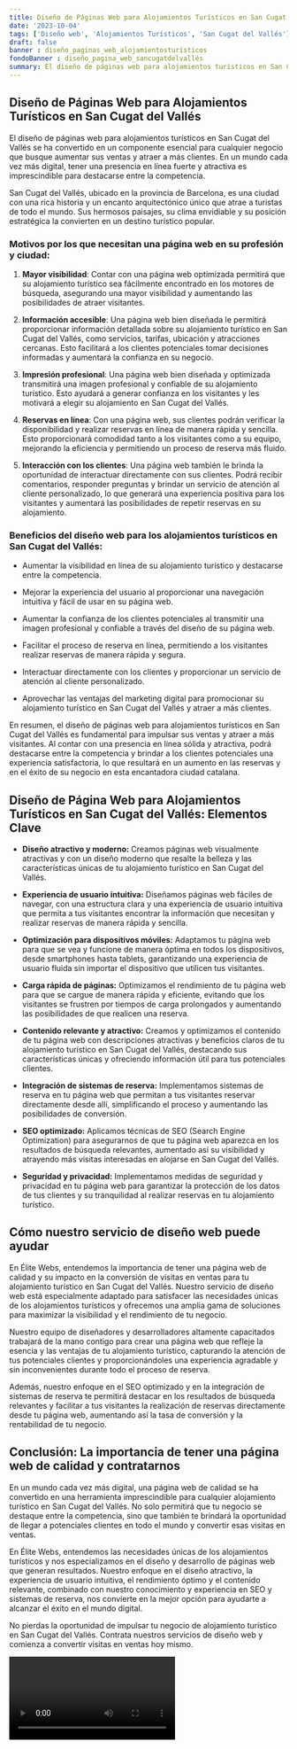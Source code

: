 ```yaml
---
title: Diseño de Páginas Web para Alojamientos Turísticos en San Cugat del Vallés
date: '2023-10-04'
tags: ['Diseño web', 'Alojamientos Turísticos', 'San Cugat del Vallés']
draft: false
banner : diseño_paginas_web_alojamientosturísticos
fondoBanner : diseño_pagina_web_sancugatdelvallés
summary: El diseño de páginas web para alojamientos turísticos en San Cugat del Vallés se ha convertido en un componente esencial para cualquier negocio que busque aumentar sus ventas y atraer a más clientes. En un mundo cada vez más digital, tener una presencia en línea fuerte y atractiva es imprescindible para destacarse entre la competencia.
---
```


## Diseño de Páginas Web para Alojamientos Turísticos en San Cugat del Vallés

El diseño de páginas web para alojamientos turísticos en San Cugat del Vallés se ha convertido en un componente esencial para cualquier negocio que busque aumentar sus ventas y atraer a más clientes. En un mundo cada vez más digital, tener una presencia en línea fuerte y atractiva es imprescindible para destacarse entre la competencia.

San Cugat del Vallés, ubicado en la provincia de Barcelona, es una ciudad con una rica historia y un encanto arquitectónico único que atrae a turistas de todo el mundo. Sus hermosos paisajes, su clima envidiable y su posición estratégica la convierten en un destino turístico popular.

### Motivos por los que necesitan una página web en su profesión y ciudad:

1. **Mayor visibilidad**: Contar con una página web optimizada permitirá que su alojamiento turístico sea fácilmente encontrado en los motores de búsqueda, asegurando una mayor visibilidad y aumentando las posibilidades de atraer visitantes.

2. **Información accesible**: Una página web bien diseñada le permitirá proporcionar información detallada sobre su alojamiento turístico en San Cugat del Vallés, como servicios, tarifas, ubicación y atracciones cercanas. Esto facilitará a los clientes potenciales tomar decisiones informadas y aumentará la confianza en su negocio.

3. **Impresión profesional**: Una página web bien diseñada y optimizada transmitirá una imagen profesional y confiable de su alojamiento turístico. Esto ayudará a generar confianza en los visitantes y les motivará a elegir su alojamiento en San Cugat del Vallés.

4. **Reservas en línea**: Con una página web, sus clientes podrán verificar la disponibilidad y realizar reservas en línea de manera rápida y sencilla. Esto proporcionará comodidad tanto a los visitantes como a su equipo, mejorando la eficiencia y permitiendo un proceso de reserva más fluido.

5. **Interacción con los clientes**: Una página web también le brinda la oportunidad de interactuar directamente con sus clientes. Podrá recibir comentarios, responder preguntas y brindar un servicio de atención al cliente personalizado, lo que generará una experiencia positiva para los visitantes y aumentará las posibilidades de repetir reservas en su alojamiento.

### Beneficios del diseño web para los alojamientos turísticos en San Cugat del Vallés:

- Aumentar la visibilidad en línea de su alojamiento turístico y destacarse entre la competencia.

- Mejorar la experiencia del usuario al proporcionar una navegación intuitiva y fácil de usar en su página web.

- Aumentar la confianza de los clientes potenciales al transmitir una imagen profesional y confiable a través del diseño de su página web.

- Facilitar el proceso de reserva en línea, permitiendo a los visitantes realizar reservas de manera rápida y segura.

- Interactuar directamente con los clientes y proporcionar un servicio de atención al cliente personalizado.

- Aprovechar las ventajas del marketing digital para promocionar su alojamiento turístico en San Cugat del Vallés y atraer a más clientes.

En resumen, el diseño de páginas web para alojamientos turísticos en San Cugat del Vallés es fundamental para impulsar sus ventas y atraer a más visitantes. Al contar con una presencia en línea sólida y atractiva, podrá destacarse entre la competencia y brindar a los clientes potenciales una experiencia satisfactoria, lo que resultará en un aumento en las reservas y en el éxito de su negocio en esta encantadora ciudad catalana.

<GifSeo />

<Cta />

## Diseño de Página Web para Alojamientos Turísticos en San Cugat del Vallés: Elementos Clave

- **Diseño atractivo y moderno:** Creamos páginas web visualmente atractivas y con un diseño moderno que resalte la belleza y las características únicas de tu alojamiento turístico en San Cugat del Vallés.

- **Experiencia de usuario intuitiva:** Diseñamos páginas web fáciles de navegar, con una estructura clara y una experiencia de usuario intuitiva que permita a tus visitantes encontrar la información que necesitan y realizar reservas de manera rápida y sencilla.

- **Optimización para dispositivos móviles:** Adaptamos tu página web para que se vea y funcione de manera óptima en todos los dispositivos, desde smartphones hasta tablets, garantizando una experiencia de usuario fluida sin importar el dispositivo que utilicen tus visitantes.

- **Carga rápida de páginas:** Optimizamos el rendimiento de tu página web para que se cargue de manera rápida y eficiente, evitando que los visitantes se frustren por tiempos de carga prolongados y aumentando las posibilidades de que realicen una reserva.

- **Contenido relevante y atractivo:** Creamos y optimizamos el contenido de tu página web con descripciones atractivas y beneficios claros de tu alojamiento turístico en San Cugat del Vallés, destacando sus características únicas y ofreciendo información útil para tus potenciales clientes.

- **Integración de sistemas de reserva:** Implementamos sistemas de reserva en tu página web que permitan a tus visitantes reservar directamente desde allí, simplificando el proceso y aumentando las posibilidades de conversión.

- **SEO optimizado:** Aplicamos técnicas de SEO (Search Engine Optimization) para asegurarnos de que tu página web aparezca en los resultados de búsqueda relevantes, aumentado así su visibilidad y atrayendo más visitas interesadas en alojarse en San Cugat del Vallés.

- **Seguridad y privacidad:** Implementamos medidas de seguridad y privacidad en tu página web para garantizar la protección de los datos de tus clientes y su tranquilidad al realizar reservas en tu alojamiento turístico.

## Cómo nuestro servicio de diseño web puede ayudar

En Élite Webs, entendemos la importancia de tener una página web de calidad y su impacto en la conversión de visitas en ventas para tu alojamiento turístico en San Cugat del Vallés. Nuestro servicio de diseño web está especialmente adaptado para satisfacer las necesidades únicas de los alojamientos turísticos y ofrecemos una amplia gama de soluciones para maximizar la visibilidad y el rendimiento de tu negocio.

Nuestro equipo de diseñadores y desarrolladores altamente capacitados trabajará de la mano contigo para crear una página web que refleje la esencia y las ventajas de tu alojamiento turístico, capturando la atención de tus potenciales clientes y proporcionándoles una experiencia agradable y sin inconvenientes durante todo el proceso de reserva.

Además, nuestro enfoque en el SEO optimizado y en la integración de sistemas de reserva te permitirá destacar en los resultados de búsqueda relevantes y facilitar a tus visitantes la realización de reservas directamente desde tu página web, aumentando así la tasa de conversión y la rentabilidad de tu negocio.

## Conclusión: La importancia de tener una página web de calidad y contratarnos

En un mundo cada vez más digital, una página web de calidad se ha convertido en una herramienta imprescindible para cualquier alojamiento turístico en San Cugat del Vallés. No solo permitirá que tu negocio se destaque entre la competencia, sino que también te brindará la oportunidad de llegar a potenciales clientes en todo el mundo y convertir esas visitas en ventas.

En Élite Webs, entendemos las necesidades únicas de los alojamientos turísticos y nos especializamos en el diseño y desarrollo de páginas web que generan resultados. Nuestro enfoque en el diseño atractivo, la experiencia de usuario intuitiva, el rendimiento óptimo y el contenido relevante, combinado con nuestro conocimiento y experiencia en SEO y sistemas de reserva, nos convierte en la mejor opción para ayudarte a alcanzar el éxito en el mundo digital.

No pierdas la oportunidad de impulsar tu negocio de alojamiento turístico en San Cugat del Vallés. Contrata nuestros servicios de diseño web y comienza a convertir visitas en ventas hoy mismo.

<Video />

<CtaBot job='Alojamientos Turísticos' city='San Cugat del Vallés'/>

<Gmaps query='San Cugat del Vallés+españa+maps' />
